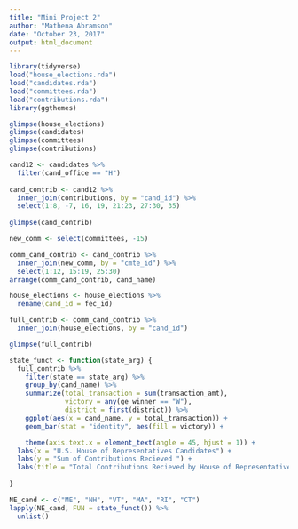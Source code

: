 ```yaml
---
title: "Mini Project 2"
author: "Mathena Abramson"
date: "October 23, 2017"
output: html_document
---
```


```r
library(tidyverse)
load("house_elections.rda")
load("candidates.rda")
load("committees.rda")
load("contributions.rda")
library(ggthemes)
```

```r
glimpse(house_elections)
glimpse(candidates)
glimpse(committees)
glimpse(contributions)
```

```r
cand12 <- candidates %>%
  filter(cand_office == "H")
  
cand_contrib <- cand12 %>%
  inner_join(contributions, by = "cand_id") %>%
  select(1:8, -7, 16, 19, 21:23, 27:30, 35)
  
glimpse(cand_contrib)
```

```r
new_comm <- select(committees, -15)

comm_cand_contrib <- cand_contrib %>%
  inner_join(new_comm, by = "cmte_id") %>%
  select(1:12, 15:19, 25:30)
arrange(comm_cand_contrib, cand_name)
```

```r
house_elections <- house_elections %>%
  rename(cand_id = fec_id)

full_contrib <- comm_cand_contrib %>%
  inner_join(house_elections, by = "cand_id")

glimpse(full_contrib)
```

```r
state_funct <- function(state_arg) {
  full_contrib %>%
    filter(state == state_arg) %>%
    group_by(cand_name) %>%
    summarize(total_transaction = sum(transaction_amt), 
              victory = any(ge_winner == "W"),
              district = first(district)) %>%
    ggplot(aes(x = cand_name, y = total_transaction)) +
    geom_bar(stat = "identity", aes(fill = victory)) +

    theme(axis.text.x = element_text(angle = 45, hjust = 1)) +
  labs(x = "U.S. House of Representatives Candidates") +
  labs(y = "Sum of Contributions Recieved ") +
  labs(title = "Total Contributions Recieved by House of Representatives Candidates") 
    
}

NE_cand <- c("ME", "NH", "VT", "MA", "RI", "CT")
lapply(NE_cand, FUN = state_funct()) %>%
  unlist()
```
